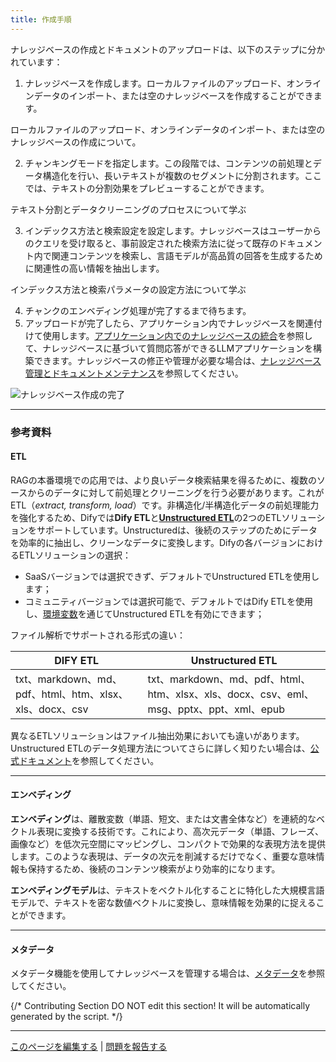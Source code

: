 ```yaml
---
title: 作成手順
---
```


ナレッジベースの作成とドキュメントのアップロードは、以下のステップに分かれています：

1. ナレッジベースを作成します。ローカルファイルのアップロード、オンラインデータのインポート、または空のナレッジベースを作成することができます。

<Card title="コンテンツデータのインポート" icon="link" href=".././create-knowledge-and-upload-documents/import-content-data/readme">
  ローカルファイルのアップロード、オンラインデータのインポート、または空のナレッジベースの作成について。
</Card>

2. チャンキングモードを指定します。この段階では、コンテンツの前処理とデータ構造化を行い、長いテキストが複数のセグメントに分割されます。ここでは、テキストの分割効果をプレビューすることができます。

<Card title="テキストのチャンキングとクリーニング" icon="link" href=".././create-knowledge-and-upload-documents/chunking-and-cleaning-text">
  テキスト分割とデータクリーニングのプロセスについて学ぶ
</Card>

3. インデックス方法と検索設定を設定します。ナレッジベースはユーザーからのクエリを受け取ると、事前設定された検索方法に従って既存のドキュメント内で関連コンテンツを検索し、言語モデルが高品質の回答を生成するために関連性の高い情報を抽出します。

<Card title="インデックス方法の設定" icon="link" href=".././create-knowledge-and-upload-documents/setting-indexing-methods">
  インデックス方法と検索パラメータの設定方法について学ぶ
</Card>

4. チャンクのエンベディング処理が完了するまで待ちます。
5. アップロードが完了したら、アプリケーション内でナレッジベースを関連付けて使用します。[アプリケーション内でのナレッジベースの統合](/ja-jp/guides/knowledge-base/integrate-knowledge-within-application)を参照して、ナレッジベースに基づいて質問応答ができるLLMアプリケーションを構築できます。ナレッジベースの修正や管理が必要な場合は、[ナレッジベース管理とドキュメントメンテナンス](/ja-jp/guides/knowledge-base/knowledge-and-documents-maintenance/introduction)を参照してください。

![ナレッジベース作成の完了](https://assets-docs.dify.ai/2024/12/a3362a1cd384cb2b539c9858de555518.png)

***

### 参考資料

#### ETL

RAGの本番環境での応用では、より良いデータ検索結果を得るために、複数のソースからのデータに対して前処理とクリーニングを行う必要があります。これがETL（_extract, transform, load_）です。非構造化/半構造化データの前処理能力を強化するため、Difyでは**Dify ETL**と[**Unstructured ETL**](https://docs.unstructured.io/welcome)の2つのETLソリューションをサポートしています。Unstructuredは、後続のステップのためにデータを効率的に抽出し、クリーンなデータに変換します。Difyの各バージョンにおけるETLソリューションの選択：

* SaaSバージョンでは選択できず、デフォルトでUnstructured ETLを使用します；
* コミュニティバージョンでは選択可能で、デフォルトではDify ETLを使用し、[環境変数](/ja-jp/getting-started/install-self-hosted/environments)を通じてUnstructured ETLを有効にできます；

ファイル解析でサポートされる形式の違い：

| DIFY ETL                                       | Unstructured ETL                                                         |
| ---------------------------------------------- | ------------------------------------------------------------------------ |
| txt、markdown、md、pdf、html、htm、xlsx、xls、docx、csv | txt、markdown、md、pdf、html、htm、xlsx、xls、docx、csv、eml、msg、pptx、ppt、xml、epub |

異なるETLソリューションはファイル抽出効果においても違いがあります。Unstructured ETLのデータ処理方法についてさらに詳しく知りたい場合は、[公式ドキュメント](https://docs.unstructured.io/open-source/core-functionality/partitioning)を参照してください。

***

#### **エンベディング**

**エンベディング**は、離散変数（単語、短文、または文書全体など）を連続的なベクトル表現に変換する技術です。これにより、高次元データ（単語、フレーズ、画像など）を低次元空間にマッピングし、コンパクトで効果的な表現方法を提供します。このような表現は、データの次元を削減するだけでなく、重要な意味情報も保持するため、後続のコンテンツ検索がより効率的になります。

**エンベディングモデル**は、テキストをベクトル化することに特化した大規模言語モデルで、テキストを密な数値ベクトルに変換し、意味情報を効果的に捉えることができます。

***

#### メタデータ

メタデータ機能を使用してナレッジベースを管理する場合は、[メタデータ](/ja-jp/guides/knowledge-base/metadata)を参照してください。

{/*
Contributing Section
DO NOT edit this section!
It will be automatically generated by the script.
*/}

---

[このページを編集する](https://github.com/langgenius/dify-docs/edit/main/ja-jp/guides/knowledge-base/knowledge-base-creation/introduction.mdx) | [問題を報告する](https://github.com/langgenius/dify-docs/issues/new?title=ドキュメントの問題%3A%20duct&body=%23%23%20問題の説明%0A%3C%21--%20発見した問題について簡単に説明してください%20--%3E%0A%0A%23%23%20ページリンク%0Ahttps%3A%2F%2Fgithub.com%2Flanggenius%2Fdify-docs%2Fblob%2Fmain%2Fja-jp/guides/knowledge-base/knowledge-base-creation%2Fintroduction.mdx%0A%0A%23%23%20提案される変更%0A%3C%21--%20特定の変更案がある場合は、ここで説明してください%20--%3E%0A%0A%3C%21--%20ドキュメントの品質向上にご協力いただきありがとうございます！%20--%3E)

